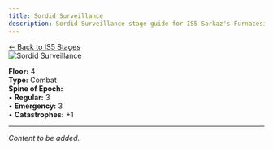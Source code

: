 ```yaml
---
title: Sordid Surveillance
description: Sordid Surveillance stage guide for IS5 Sarkaz's Furnaceside Fables
---
```


<div class="back-button-container">
  <a href="/is5-sarkaz/stages/" class="back-button">
    <span class="back-arrow">←</span>
    <span class="back-text">Back to IS5 Stages</span>
  </a>
</div>


<img src="/stages/sordid-surveillance.png" alt="Sordid Surveillance" />

**Floor:** 4  
**Type:** Combat  
**Spine of Epoch:**<br />
• **Regular:** 3<br />
• **Emergency:** 3<br />
• **Catastrophes:** +1

---


*Content to be added.*
